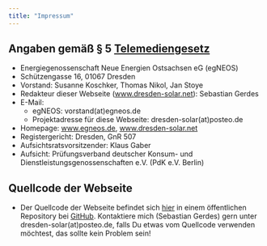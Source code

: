 ```yaml
---
title: "Impressum"
---
```

  
## Angaben gemäß § 5 [Telemediengesetz](https://www.gesetze-im-internet.de/tmg/BJNR017910007.html)
* Energiegenossenschaft Neue Energien Ostsachsen eG (egNEOS)
* Schützengasse 16, 01067 Dresden
* Vorstand: Susanne Koschker, Thomas Nikol, Jan Stoye
* Redakteur dieser Webseite ([www.dresden-solar.net](www.dresden-solar.net)): Sebastian Gerdes
* E-Mail: 
  * egNEOS: vorstand(at)egneos.de
  * Projektadresse für diese Webseite: dresden-solar(at)posteo.de
* Homepage: [www.egneos.de](www.egneos.de), [www.dresden-solar.net](www.dresden-solar.net)
* Registergericht: Dresden, GnR 507
* Aufsichtsratsvorsitzender: Klaus Gaber
* Aufsicht: Prüfungsverband deutscher Konsum- und Dienstleistungsgenossenschaften e.V. (PdK e.V. Berlin)

## Quellcode der Webseite
* Der Quellcode der Webseite befindet sich [hier](https://github.com/sebastian-gerdes/pv-dd) in einem öffentlichen Repository bei [GitHub](https://github.com/). Kontaktiere mich (Sebastian Gerdes) gern unter dresden-solar(at)posteo.de, falls Du etwas vom Quellcode verwenden möchtest, das sollte kein Problem sein!